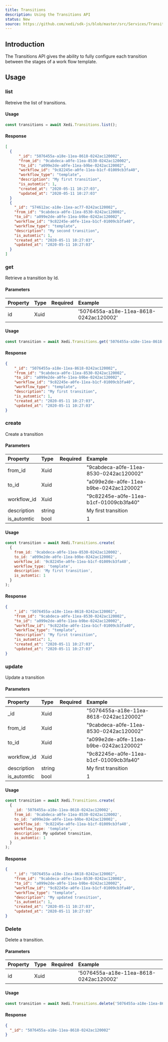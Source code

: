 ```yaml
---
title: Transitions
description: Using the Transitions API
status: New
source: https://github.com/xedi/sdk-js/blob/master/src/Services/Transitions.ts
---
```



## Introduction

The Transitions API gives the ability to fully configure each transition between the <Link to="/docs/usage/stages">stages</Link> of a work flow <Link to="/docs/usage/templates">template</Link>.

## Usage

### list

Retreive the list of transitions.

#### Usage 

``` javascript
const transitions = await Xedi.Transitions.list();
```

#### Response

``` json
[
  {
      "_id": "5076455a-a18e-11ea-8618-0242ac120002",
      "from_id": "9cabdeca-a0fe-11ea-8530-0242ac120002",
      "to_id": "a099e2de-a0fe-11ea-b9be-0242ac120002",
      "workflow_id": "9c82245e-a0fe-11ea-b1cf-01009cb3fa40",
      "workflow_type": "template",
      "description": "My first transition",
      "is_automtic": 1,
      "created_at": "2020-05-11 10:27:03",
      "updated_at": "2020-05-11 10:27:03"
  }
  {
    "_id": "574612ac-a18e-11ea-ac77-0242ac120002",
    "from_id": "9cabdeca-a0fe-11ea-8530-0242ac120002",
    "to_id": "a099e2de-a0fe-11ea-b9be-0242ac120002",
    "workflow_id": "9c82245e-a0fe-11ea-b1cf-01009cb3fa40",
    "workflow_type": "template",
    "description": "My second transition",
    "is_automtic": 1,
    "created_at": "2020-05-11 10:27:03",
    "updated_at": "2020-05-11 10:27:03"
  }
]
```

### get

Retrieve a transition by Id.

#### Parameters

| Property | Type | Required | Example |
| :-- | :-- | :-: | :-- |
| id | Xuid | <CheckIcon color="green.5"/> | '5076455a-a18e-11ea-8618-0242ac120002' |

#### Usage 

``` javascript
const transition = await Xedi.Transitions.get('5076455a-a18e-11ea-8618-0242ac120002');
```

#### Response

``` json
{
    "_id": "5076455a-a18e-11ea-8618-0242ac120002",
    "from_id": "9cabdeca-a0fe-11ea-8530-0242ac120002",
    "to_id": "a099e2de-a0fe-11ea-b9be-0242ac120002",
    "workflow_id": "9c82245e-a0fe-11ea-b1cf-01009cb3fa40",
    "workflow_type": "template",
    "description": "My first transition",
    "is_automtic": 1,
    "created_at": "2020-05-11 10:27:03",
    "updated_at": "2020-05-11 10:27:03"
}
```

### create

Create a transition

#### Parameters

| Property | Type | Required | Example |
| :-- | :-- | :-: | :-- |
| from_id | Xuid |  | "9cabdeca-a0fe-11ea-8530-0242ac120002" |
| to_id | Xuid | <CheckIcon color="green.5"/> | "a099e2de-a0fe-11ea-b9be-0242ac120002" |
| workflow_id | Xuid | <CheckIcon color="green.5"/> | "9c82245e-a0fe-11ea-b1cf-01009cb3fa40" |
| description | string | | My first transition |
| is_automtic | bool | <CheckIcon color="green.5"/> | 1 |

#### Usage

``` javascript
const transition = await Xedi.Transitions.create(
  {
    from_id: '9cabdeca-a0fe-11ea-8530-0242ac120002',
    to_id: 'a099e2de-a0fe-11ea-b9be-0242ac120002',
    workflow_id: '9c82245e-a0fe-11ea-b1cf-01009cb3fa40',
    workflow_type: 'template',
    description: 'My first transition',
    is_automtic: 1
  }
);
```

#### Response

``` json
{
    "_id": "5076455a-a18e-11ea-8618-0242ac120002",
    "from_id": "9cabdeca-a0fe-11ea-8530-0242ac120002",
    "to_id": "a099e2de-a0fe-11ea-b9be-0242ac120002",
    "workflow_id": "9c82245e-a0fe-11ea-b1cf-01009cb3fa40",
    "workflow_type": "template",
    "description": "My first transition",
    "is_automtic": 1,
    "created_at": "2020-05-11 10:27:03",
    "updated_at": "2020-05-11 10:27:03"
}
```

### update

Update a transition

#### Parameters

| Property | Type | Required | Example |
| :-- | :-- | :-: | :-- |
| _id | Xuid | <CheckIcon color="green.5"/> | "5076455a-a18e-11ea-8618-0242ac120002" |
| from_id | Xuid |  | "9cabdeca-a0fe-11ea-8530-0242ac120002" |
| to_id | Xuid | <CheckIcon color="green.5"/> | "a099e2de-a0fe-11ea-b9be-0242ac120002" |
| workflow_id | Xuid | <CheckIcon color="green.5"/> | "9c82245e-a0fe-11ea-b1cf-01009cb3fa40" |
| description | string | | My first transition |
| is_automtic | bool | <CheckIcon color="green.5"/> | 1 |

#### Usage

``` javascript
const transition = await Xedi.Transitions.create(
  {
    _id: '5076455a-a18e-11ea-8618-0242ac120002',
    from_id: '9cabdeca-a0fe-11ea-8530-0242ac120002',
    to_id: 'a099e2de-a0fe-11ea-b9be-0242ac120002',
    workflow_id: '9c82245e-a0fe-11ea-b1cf-01009cb3fa40',
    workflow_type: 'template',
    description: My updated transition,
    is_automtic: 1
  }
);
```

#### Response

``` json
{
    "_id": "5076455a-a18e-11ea-8618-0242ac120002",
    "from_id": "9cabdeca-a0fe-11ea-8530-0242ac120002",
    "to_id": "a099e2de-a0fe-11ea-b9be-0242ac120002",
    "workflow_id": "9c82245e-a0fe-11ea-b1cf-01009cb3fa40",
    "workflow_type": "template",
    "description": "My updated transition",
    "is_automtic": 1,
    "created_at": "2020-05-11 10:27:03",
    "updated_at": "2020-05-11 10:27:03"
}
```

### Delete

Delete a transition.

#### Parameters

| Property | Type | Required | Example |
| :-- | :-- | :-: | :-- |
| id | Xuid | <CheckIcon color="green.5"/> | '5076455a-a18e-11ea-8618-0242ac120002' |

#### Usage 

``` javascript
const transition = await Xedi.Transitions.delete('5076455a-a18e-11ea-8618-0242ac120002');
```

#### Response

``` json
{
  "_id": "5076455a-a18e-11ea-8618-0242ac120002"  
}
```
